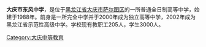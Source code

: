 {{unreferenced|time=2019-03-10}}
'''大庆市东风中学'''，是位于[[黑龙江省|黑龙江省]][[大庆市|大庆市]][[萨尔图区|萨尔图区]]的一所普通全日制高等中学，始建于1988年。前身是一所完全中学并于2000年成为独立高等中学，2002年成为黑龙江省示范性高级中学。学校现有教职工205人，学生3000人。

{{黑龙江小作品}}

[[Category:大庆中等教育|Category:大庆中等教育]]